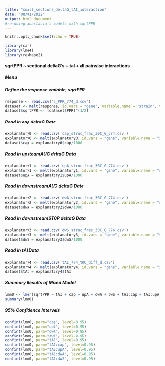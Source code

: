 ---
title: "small_sections_deltaG_tAI_interaction"
date: "08/01/2022"
output: html_document
#re-doing anastacia's models with sqrtPPR
---

```{r setup, include=FALSE}
knitr::opts_chunk$set(echo = TRUE)
```

```{r libraries, message=FALSE, warning=FALSE}
library(car)
library(lme4)
library(reshape2)
```


#### sqrtPPR ~ sectional deltaG's + taI + all pairwise interactions{.tabset .tabset-dropdown}
##### Menu
##### Define the response variable, sqrtPPR.
```{r response_variable}
response <- read.csv("n_PPR_774_d.csv")
dataset <- melt(response, id.vars = "gene", variable.name = "strain", value.name = "PPR")
dataset$sqrtPPR <- (dataset$PPR)^(1/2)
```

##### Read in cap deltaG Data
```{r a}
explanatory0 <- read.csv('cap_struc_frac_30C_G_774.csv')
explanatory0 <- melt(explanatory0, id.vars = "gene", variable.name = "strain", value.name = "cap")
dataset$cap = explanatory0$cap/1000 
```

##### Read in upsteamAUG deltaG Data
```{r b}
explanatory1 <- read.csv('upA_struc_frac_30C_G_774.csv')
explanatory1 <- melt(explanatory1, id.vars = "gene", variable.name = "strain", value.name = "upA")
dataset$upA = explanatory1$upA/1000
```

##### Read in downstreamAUG deltaG Data
```{r c}
explanatory2 <- read.csv('dwA_struc_frac_30C_G_774.csv')
explanatory2 <- melt(explanatory2, id.vars = "gene", variable.name = "strain", value.name = "dwA")
dataset$dwA = explanatory2$dwA/1000
```

##### Read in downstreamSTOP deltaG Data
```{r d}
explanatory3 <- read.csv('dwS_struc_frac_30C_G_774.csv')
explanatory3 <- melt(explanatory3, id.vars = "gene", variable.name = "strain", value.name = "dwS")
dataset$dwS = explanatory3$dwS/1000
```

##### Read in tAI Data
```{r e}
explanatory4 <- read.csv('tAI_774_YRC_diff_d.csv')
explanatory4 <- melt(explanatory4, id.vars = "gene", variable.name = "strain", value.name = "tAI")
dataset$tAI = explanatory4$tAI
```

##### Summary Results of Mixed Model
``` {r F1}
lmm0 <- lmer(sqrtPPR ~ tAI + cap + upA + dwA + dwS + tAI:cap + tAI:upA + tAI:dwA + tAI:dwS +(0+tAI|gene)+(0+cap|gene)+(0+upA|gene)+(0+dwA|gene)+(0+dwS|gene) + (1|gene), data=dataset, REML = FALSE, control = lmerControl(optimizer="Nelder_Mead", optCtrl=list(maxfun=1e5)))
summary(lmm0)
```

##### 95% Confidence Intervals
``` {r F1confint}
confint(lmm0, parm="cap", level=0.95)
confint(lmm0, parm="upA", level=0.95)
confint(lmm0, parm="dwA", level=0.95)
confint(lmm0, parm="dwS", level=0.95)
confint(lmm0, parm="tAI", level=0.95)
confint(lmm0, parm="tAI:cap", level=0.95)
confint(lmm0, parm="tAI:upA", level=0.95)
confint(lmm0, parm="tAI:dwA", level=0.95)
confint(lmm0, parm="tAI:dwS", level=0.95)
```
